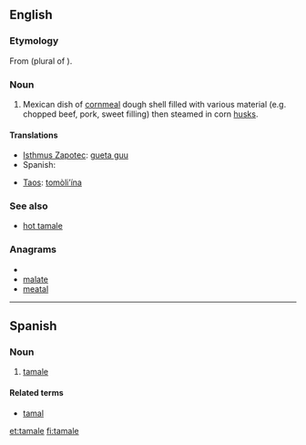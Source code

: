 {{wikipedia|tamale}}
==English==

===Etymology===
From {{etyl|es}} {{term|tamales|lang=es}} (plural of {{term|tamal|lang=es}}).

===Noun===
{{en-noun}}

# Mexican dish of [[cornmeal]] dough shell filled with various material (e.g. chopped beef, pork, sweet filling) then steamed in corn [[husks]].

====Translations====
{{trans-top|Mexican dish}}
* [[Isthmus Zapotec]]: [[gueta guu]]
* Spanish: {{t+|es|tamal|m}}
{{trans-mid}}
* [[Taos]]: [[tomòli’ína]]
{{trans-bottom}}

===See also===
* [[hot tamale]]

===Anagrams===
* {{alphagram|aaelmt}}
* [[malate#English|malate]]
* [[meatal#English|meatal]]

----

==Spanish==

===Noun===
{{es-noun-m}}

# {{dialect|lang=es}} [[#English|tamale]]

====Related terms====
*[[tamal]]

[[et:tamale]]
[[fi:tamale]]
